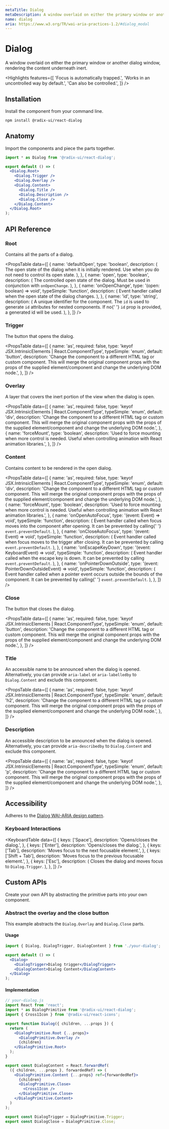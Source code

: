 ```yaml
---
metaTitle: Dialog
metaDescription: A window overlaid on either the primary window or another dialog window, rendering the content underneath inert.
name: dialog
aria: https://www.w3.org/TR/wai-aria-practices-1.2/#dialog_modal
---
```


# Dialog

<Description>
  A window overlaid on either the primary window or another dialog window,
  rendering the content underneath inert.
</Description>

<Highlights
  features={[
    'Focus is automatically trapped.',
    'Works in an uncontrolled way by default.',
    'Can also be controlled.',
  ]}
/>

## Installation

Install the component from your command line.

```bash
npm install @radix-ui/react-dialog
```

## Anatomy

Import the components and piece the parts together.

```jsx
import * as Dialog from '@radix-ui/react-dialog';

export default () => (
  <Dialog.Root>
    <Dialog.Trigger />
    <Dialog.Overlay />
    <Dialog.Content>
      <Dialog.Title />
      <Dialog.Description />
      <Dialog.Close />
    </Dialog.Content>
  </Dialog.Root>
);
```

## API Reference

### Root

Contains all the parts of a dialog.

<PropsTable
  data={[
    {
      name: 'defaultOpen',
      type: 'boolean',
      description: (
        <span>
          The open state of the dialog when it is initially rendered. Use when
          you do not need to control its open state.
        </span>
      ),
    },
    {
      name: 'open',
      type: 'boolean',
      description: (
        <span>
          The controlled open state of the dialog. Must be used in conjunction
          with <Code>onOpenChange</Code>.
        </span>
      ),
    },
    {
      name: 'onOpenChange',
      type: '(open: boolean) => void',
      typeSimple: 'function',
      description: (
        <span>
          Event handler called when the open state of the dialog changes.
        </span>
      ),
    },
    {
      name: 'id',
      type: 'string',
      description: (
        <span>
          A unique identifier for the component. The <Code>id</Code> is used to
          generate <Code>id</Code> attributes for nested components. If no{' '}
          <Code>id</Code> prop is provided, a generated id will be used.
        </span>
      ),
    },
  ]}
/>

### Trigger

The button that opens the dialog.

<PropsTable
  data={[
    {
      name: 'as',
      required: false,
      type: 'keyof JSX.IntrinsicElements | React.ComponentType<any>',
      typeSimple: 'enum',
      default: 'button',
      description:
        'Change the component to a different HTML tag or custom component. This will merge the original component props with the props of the supplied element/component and change the underlying DOM node.',
    },
  ]}
/>

### Overlay

A layer that covers the inert portion of the view when the dialog is open.

<PropsTable
  data={[
    {
      name: 'as',
      required: false,
      type: 'keyof JSX.IntrinsicElements | React.ComponentType<any>',
      typeSimple: 'enum',
      default: 'div',
      description:
        'Change the component to a different HTML tag or custom component. This will merge the original component props with the props of the supplied element/component and change the underlying DOM node.',
    },
    {
      name: 'forceMount',
      type: 'boolean',
      description:
        'Used to force mounting when more control is needed. Useful when controlling animation with React animation libraries.',
    },
  ]}
/>

### Content

Contains content to be rendered in the open dialog.

<PropsTable
  data={[
    {
      name: 'as',
      required: false,
      type: 'keyof JSX.IntrinsicElements | React.ComponentType<any>',
      typeSimple: 'enum',
      default: 'div',
      description:
        'Change the component to a different HTML tag or custom component. This will merge the original component props with the props of the supplied element/component and change the underlying DOM node.',
    },
    {
      name: 'forceMount',
      type: 'boolean',
      description:
        'Used to force mounting when more control is needed. Useful when controlling animation with React animation libraries.',
    },
    {
      name: 'onOpenAutoFocus',
      type: '(event: Event) => void',
      typeSimple: 'function',
      description: (
        <span>
          Event handler called when focus moves into the component after
          opening. It can be prevented by calling{' '}
          <Code>event.preventDefault</Code>.
        </span>
      ),
    },
    {
      name: 'onCloseAutoFocus',
      type: '(event: Event) => void',
      typeSimple: 'function',
      description: (
        <span>
          Event handler called when focus moves to the trigger after closing. It
          can be prevented by calling <Code>event.preventDefault</Code>.
        </span>
      ),
    },
    {
      name: 'onEscapeKeyDown',
      type: '(event: KeyboardEvent) => void',
      typeSimple: 'function',
      description: (
        <span>
          Event handler called when the escape key is down. It can be prevented
          by calling <Code>event.preventDefault</Code>.
        </span>
      ),
    },
    {
      name: 'onPointerDownOutside',
      type: '(event: PointerDownOutsideEvent) => void',
      typeSimple: 'function',
      description: (
        <span>
          Event handler called when a pointer event occurs outside the bounds of
          the component. It can be prevented by calling{' '}
          <Code>event.preventDefault</Code>.
        </span>
      ),
    },
  ]}
/>

### Close

The button that closes the dialog.

<PropsTable
  data={[
    {
      name: 'as',
      required: false,
      type: 'keyof JSX.IntrinsicElements | React.ComponentType<any>',
      typeSimple: 'enum',
      default: 'button',
      description:
        'Change the component to a different HTML tag or custom component. This will merge the original component props with the props of the supplied element/component and change the underlying DOM node.',
    },
  ]}
/>

### Title

An accessible name to be announced when the dialog is opened. Alternatively, you can provide `aria-label` or `aria-labelledby` to `Dialog.Content` and exclude this component.

<PropsTable
  data={[
    {
      name: 'as',
      required: false,
      type: 'keyof JSX.IntrinsicElements | React.ComponentType<any>',
      typeSimple: 'enum',
      default: 'h2',
      description:
        'Change the component to a different HTML tag or custom component. This will merge the original component props with the props of the supplied element/component and change the underlying DOM node.',
    },
  ]}
/>

### Description

An accessible description to be announced when the dialog is opened. Alternatively, you can provide `aria-describedby` to `Dialog.Content` and exclude this component.

<PropsTable
  data={[
    {
      name: 'as',
      required: false,
      type: 'keyof JSX.IntrinsicElements | React.ComponentType<any>',
      typeSimple: 'enum',
      default: 'p',
      description:
        'Change the component to a different HTML tag or custom component. This will merge the original component props with the props of the supplied element/component and change the underlying DOM node.',
    },
  ]}
/>

## Accessibility

Adheres to the [Dialog WAI-ARIA design pattern](https://www.w3.org/TR/wai-aria-practices-1.2/#dialog_modal).

### Keyboard Interactions

<KeyboardTable
  data={[
    {
      keys: ['Space'],
      description: 'Opens/closes the dialog.',
    },
    {
      keys: ['Enter'],
      description: 'Opens/closes the dialog.',
    },
    {
      keys: ['Tab'],
      description: 'Moves focus to the next focusable element.',
    },
    {
      keys: ['Shift + Tab'],
      description: 'Moves focus to the previous focusable element.',
    },
    {
      keys: ['Esc'],
      description: (
        <span>
          Closes the dialog and moves focus to <Code>Dialog.Trigger</Code>.
        </span>
      ),
    },
  ]}
/>

## Custom APIs

Create your own API by abstracting the primitive parts into your own component.

### Abstract the overlay and the close button

This example abstracts the `Dialog.Overlay` and `Dialog.Close` parts.

#### Usage

```jsx
import { Dialog, DialogTrigger, DialogContent } from './your-dialog';

export default () => (
  <Dialog>
    <DialogTrigger>Dialog trigger</DialogTrigger>
    <DialogContent>Dialog Content</DialogContent>
  </Dialog>
);
```

#### Implementation

```jsx
// your-dialog.js
import React from 'react';
import * as DialogPrimitive from '@radix-ui/react-dialog';
import { Cross1Icon } from '@radix-ui/react-icons';

export function Dialog({ children, ...props }) {
  return (
    <DialogPrimitive.Root {...props}>
      <DialogPrimitive.Overlay />
      {children}
    </DialogPrimitive.Root>
  );
}

export const DialogContent = React.forwardRef(
  ({ children, ...props }, forwardedRef) => (
    <DialogPrimitive.Content {...props} ref={forwardedRef}>
      {children}
      <DialogPrimitive.Close>
        <Cross1Icon />
      </DialogPrimitive.Close>
    </DialogPrimitive.Content>
  )
);

export const DialogTrigger = DialogPrimitive.Trigger;
export const DialogClose = DialogPrimitive.Close;
```
